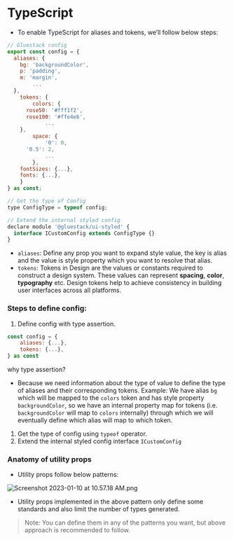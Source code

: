 
<Meta title="advanced/TypeScript" />

# TypeScript

- To enable TypeScript for aliases and tokens, we’ll follow below steps:

```jsx
// Gluestack config
export const config = {
  aliases: {
    bg: 'backgroundColor',
    p: 'padding',
    m: 'margin',
		...
  },
	tokens: {
		colors: {
      rose50: '#fff1f2',
      rose100: '#ffe4e6',
			...
    },
		space: {
			'0': 0,
      '0.5': 2,
			...
		},
    fontSizes: {...},
    fonts: {...},
	}
} as const;

// Get the type of Config
type ConfigType = typeof config;

// Extend the internal styled config
declare module '@gluestack/ui-styled' {
  interface ICustomConfig extends ConfigType {}
}
```

- `aliases`: Define any prop you want to expand style value, the key is alias and the value is style property which you want to resolve that alias.
- `tokens`: Tokens in Design are the values or constants required to construct a design system. These values can represent **spacing**, **color**, **typography** etc. Design tokens help to achieve consistency in building user interfaces across all platforms.

### Steps to define config:

1. Define config with type assertion.

```jsx
const config = {
	aliases: {...},
	tokens: {...},
} as const
```

why type assertion?

- Because we need information about the type of value to define the type of aliases and their corresponding tokens.
  Example: We have alias `bg` which will be mapped to the `colors` token and has style property `backgroundColor`, so we have an internal property map for tokens (i.e. `backgroundColor` will map to `colors` internally) through which we will eventually define which alias will map to which token.

1. Get the type of config using `typeof` operator.
2. Extend the internal styled config interface `ICustomConfig`

### Anatomy of utility props

- Utility props follow below patterns:

![Screenshot 2023-01-10 at 10.57.18 AM.png](https://s3-us-west-2.amazonaws.com/secure.notion-static.com/abbd5a11-b7d2-486b-a4af-b7873af3727f/Screenshot_2023-01-10_at_10.57.18_AM.png)

- Utility props implemented in the above pattern only define some standards and also limit the number of types generated.

> Note: You can define them in any of the patterns you want, but above approach is recommended to follow.
